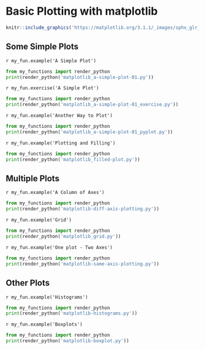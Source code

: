 # Basic Plotting with matplotlib

```r
knitr::include_graphics('https://matplotlib.org/3.1.1/_images/sphx_glr_anatomy_001.png')
```

## Some Simple Plots

`r my_fun.example('A Simple Plot')`

```python
from my_functions import render_python
print(render_python('matplotlib_a-simple-plot-01.py'))
```

`r my_fun.exercise('A Simple Plot')`
```python
from my_functions import render_python
print(render_python('matplotlib_a-simple-plot-01_exercise.py'))
```

`r my_fun.example('Another Way to Plot')`

```python
from my_functions import render_python
print(render_python('matplotlib_a-simple-plot-01_pyplot.py'))
```

`r my_fun.example('Plotting and Filling')`

```python
from my_functions import render_python
print(render_python('matplotlib_filled-plot.py'))
```

## Multiple Plots

`r my_fun.example('A Column of Axes')`

```python
from my_functions import render_python
print(render_python('matplotlib-diff-axis-plotting.py'))
```

`r my_fun.example('Grid')`

```python
from my_functions import render_python
print(render_python('matplotlib_grid.py'))
```

`r my_fun.example('One plot - Two Axes')`

```python
from my_functions import render_python
print(render_python('matplotlib-same-axis-plotting.py'))
```

## Other Plots

`r my_fun.example('Histograms')`

```python
from my_functions import render_python
print(render_python('matplotlib-histograms.py'))
```

`r my_fun.example('Boxplots')`

```python
from my_functions import render_python
print(render_python('matplotlib-boxplot.py'))
```

<!-- ### Integrating advance elements into plotting -->
<!-- `r my_fun.example('Something more advanced')` -->

<!-- ```{python,results='asis',echo=F,cache=F} -->
<!-- from my_functions import render_python -->
<!-- print(render_python('matplotlib-advanced.py')) -->
<!-- ``` -->

